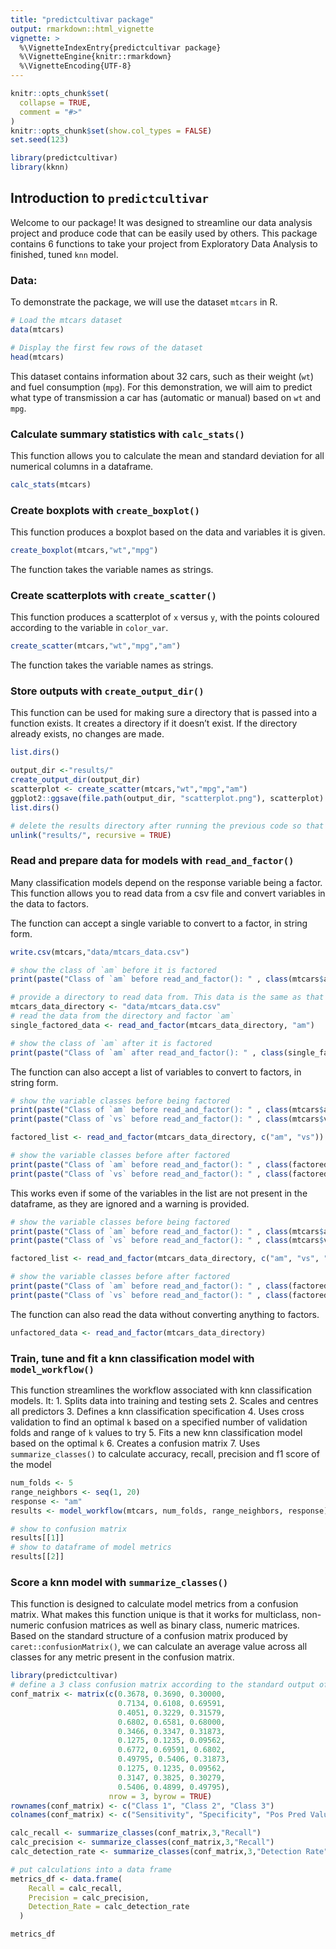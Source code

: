 ```yaml
---
title: "predictcultivar package"
output: rmarkdown::html_vignette
vignette: >
  %\VignetteIndexEntry{predictcultivar package}
  %\VignetteEngine{knitr::rmarkdown}
  %\VignetteEncoding{UTF-8}
---
```


```r
knitr::opts_chunk$set(
  collapse = TRUE,
  comment = "#>"
)
knitr::opts_chunk$set(show.col_types = FALSE)
set.seed(123)
```

```r
library(predictcultivar)
library(kknn)
```
## Introduction to  `predictcultivar`
Welcome to our package! It was designed to streamline our data analysis project and produce code that can be easily used by others. This package contains 6 functions to take your project from Exploratory Data Analysis to finished, tuned `knn` model.

### Data: 
To demonstrate the package, we will use the dataset `mtcars` in R. 

```r
# Load the mtcars dataset
data(mtcars)

# Display the first few rows of the dataset
head(mtcars)
```

This dataset contains information about 32 cars, such as their weight (`wt`) and fuel consumption (`mpg`). For this demonstration, we will aim to predict what type of transmission a car has (automatic or manual) based on `wt` and `mpg`. 

### Calculate summary statistics with `calc_stats()`
This function allows you to calculate the mean and standard deviation for all numerical columns in a dataframe.

```r
calc_stats(mtcars)
```

### Create boxplots with `create_boxplot()`
This function produces a boxplot based on the data and variables it is given.

```r
create_boxplot(mtcars,"wt","mpg")
```

The function takes the variable names as strings.


### Create scatterplots with `create_scatter()`
This function produces a scatterplot of `x` versus `y`, with the points coloured according to the variable in `color_var`.

```r
create_scatter(mtcars,"wt","mpg","am")
```

The function takes the variable names as strings.


### Store outputs with `create_output_dir()`
This function can be used for making sure a directory that is passed into a function exists. It creates a directory if it doesn't exist. If the directory already exists, no changes are made.  

```r
list.dirs()
```

```r
output_dir <-"results/"
create_output_dir(output_dir)
scatterplot <- create_scatter(mtcars,"wt","mpg","am")
ggplot2::ggsave(file.path(output_dir, "scatterplot.png"), scatterplot)
list.dirs()
```

```r
# delete the results directory after running the previous code so that it runs correctly the next time
unlink("results/", recursive = TRUE)
```

### Read and prepare data for models with `read_and_factor()`
Many classification models depend on the response variable being a factor. This function allows you to read data from a csv file and convert variables in the data to factors. 

The function can accept a single variable to convert to a factor, in string form.
```r
write.csv(mtcars,"data/mtcars_data.csv")
```

```r
# show the class of `am` before it is factored
print(paste("Class of `am` before read_and_factor(): " , class(mtcars$am)))

# provide a directory to read data from. This data is the same as that in the mtcars dataset.
mtcars_data_directory <- "data/mtcars_data.csv"
# read the data from the directory and factor `am`
single_factored_data <- read_and_factor(mtcars_data_directory, "am")

# show the class of `am` after it is factored
print(paste("Class of `am` after read_and_factor(): " , class(single_factored_data$am)))
```

The function can also accept a list of variables to convert to factors, in string form. 
```r
# show the variable classes before being factored
print(paste("Class of `am` before read_and_factor(): " , class(mtcars$am)))
print(paste("Class of `vs` before read_and_factor(): " , class(mtcars$vs)))

factored_list <- read_and_factor(mtcars_data_directory, c("am", "vs"))

# show the variable classes before after factored
print(paste("Class of `am` before read_and_factor(): " , class(factored_list$am)))
print(paste("Class of `vs` before read_and_factor(): " , class(factored_list$vs)))

```

This works even if some of the variables in the list are not present in the dataframe, as they are ignored and a warning is provided.
```r
# show the variable classes before being factored
print(paste("Class of `am` before read_and_factor(): " , class(mtcars$am)))
print(paste("Class of `vs` before read_and_factor(): " , class(mtcars$vs)))

factored_list <- read_and_factor(mtcars_data_directory, c("am", "vs", "fake_var"))

# show the variable classes before after factored
print(paste("Class of `am` before read_and_factor(): " , class(factored_list$am)))
print(paste("Class of `vs` before read_and_factor(): " , class(factored_list$vs)))
```

The function can also read the data without converting anything to factors.
```r
unfactored_data <- read_and_factor(mtcars_data_directory)
```
  

### Train, tune and fit a knn classification model with `model_workflow()`
This function streamlines the workflow associated with knn classification models. It:
1. Splits data into training and testing sets
2. Scales and centres all predictors
3. Defines a knn classification specification
4. Uses cross validation to find an optimal `k` based on a specified number of validation folds and range of `k` values to try
5. Fits a new knn classification model based on the optimal `k`
6. Creates a confusion matrix
7. Uses `summarize_classes()` to calculate accuracy, recall, precision and f1 score of the model


```r
num_folds <- 5
range_neighbors <- seq(1, 20)
response <- "am"
results <- model_workflow(mtcars, num_folds, range_neighbors, response)

# show to confusion matrix
results[[1]]
# show to dataframe of model metrics
results[[2]]

```


### Score a knn model with `summarize_classes()`
This function is designed to calculate model metrics from a confusion matrix. What makes this function unique is that it works for multiclass, non-numeric confusion matrices as well as binary class, numeric matrices. Based on the standard structure of a confusion matrix produced by `caret::confusionMatrix()`, we can calculate an average value across all classes for any metric present in the confusion matrix.

```r
library(predictcultivar)
# define a 3 class confusion matrix according to the standard output of caret::confusionMatrix() 
conf_matrix <- matrix(c(0.3678, 0.3690, 0.30000,
                        0.7134, 0.6108, 0.69591,
                        0.4051, 0.3229, 0.31579,
                        0.6802, 0.6581, 0.68000,
                        0.3466, 0.3347, 0.31873,
                        0.1275, 0.1235, 0.09562,
                        0.6772, 0.69591, 0.6802,
                        0.49795, 0.5406, 0.31873,
                        0.1275, 0.1235, 0.09562,
                        0.3147, 0.3825, 0.30279,
                        0.5406, 0.4899, 0.49795),
                      nrow = 3, byrow = TRUE)
rownames(conf_matrix) <- c("Class 1", "Class 2", "Class 3")
colnames(conf_matrix) <- c("Sensitivity", "Specificity", "Pos Pred Value", "Neg Pred Value", "Precision", "Recall", "F1","Prevalence", "Detection Rate", "Detection Prevalence", "Balanced Accuracy")

calc_recall <- summarize_classes(conf_matrix,3,"Recall")
calc_precision <- summarize_classes(conf_matrix,3,"Recall")
calc_detection_rate <- summarize_classes(conf_matrix,3,"Detection Rate")

# put calculations into a data frame
metrics_df <- data.frame(
    Recall = calc_recall,
    Precision = calc_precision,
    Detection_Rate = calc_detection_rate
  )

metrics_df
```








